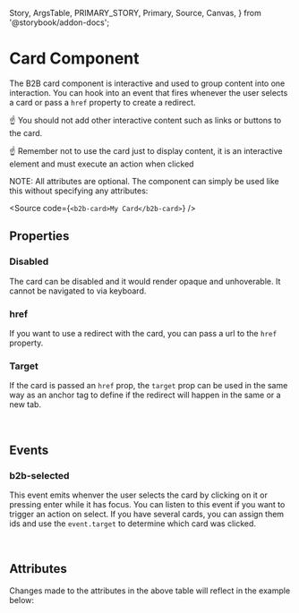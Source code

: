   Story,
  ArgsTable,
  PRIMARY_STORY,
  Primary,
  Source,
  Canvas,
} from '@storybook/addon-docs';

# Card Component

<Canvas columns={3} withSource="open" withToolbar={false}>
  <Story id="components-interaction-card--story-010-card" />
</Canvas>

The B2B card component is interactive and used to group content into one interaction. You can hook into an event
that fires whenever the user selects a card or pass a `href` property to create a redirect.

☝️ You should not add other interactive content such as links or buttons to the card.

☝️ Remember not to use the card just to display content, it is an interactive element and must execute an action when
clicked

NOTE: All attributes are optional. The component can simply be used like this without specifying any attributes:

<Source code={`<b2b-card>My Card</b2b-card>`} />

## Properties

### Disabled

The card can be disabled and it would render opaque and unhoverable. It cannot be navigated to via keyboard.

<Canvas withSource="close" withToolbar={false}>
  <Story id="components-interaction-card--story-020-disabled-card" />
</Canvas>

### href

If you want to use a redirect with the card, you can pass a url to the `href` property.

<Canvas withSource="close" withToolbar={false}>
  <Story id="components-interaction-card--story-030-link-card" />
</Canvas>

### Target

If the card is passed an `href` prop, the `target` prop can be used in the same way as an anchor tag to define if the redirect will happen
in the same or a new tab.

<br />

## Events

### b2b-selected

This event emits whenver the user selects the card by clicking on it or pressing enter while it has focus. You can listen to this
event if you want to trigger an action on select. If you have several cards, you can assign them ids and use the `event.target` to determine which card
was clicked.

<br />

## Attributes

<ArgsTable story={PRIMARY_STORY} />
Changes made to the attributes in the above table will reflect in the example below:
<Primary />
